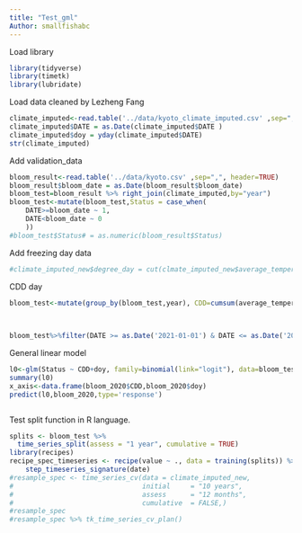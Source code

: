```yaml
---
title: "Test_gml"
Author: smallfishabc
---
```

Load library
```r
library(tidyverse)
library(timetk)
library(lubridate)
```

Load data cleaned by Lezheng Fang
```r
climate_imputed<-read.table('../data/kyoto_climate_imputed.csv' ,sep=",", header=TRUE)
climate_imputed$DATE = as.Date(climate_imputed$DATE )
climate_imputed$doy = yday(climate_imputed$DATE)
str(climate_imputed)
```
Add validation_data
```r
bloom_result<-read.table('../data/kyoto.csv' ,sep=",", header=TRUE)
bloom_result$bloom_date = as.Date(bloom_result$bloom_date)
bloom_test=bloom_result %>% right_join(climate_imputed,by="year")
bloom_test<-mutate(bloom_test,Status = case_when(
    DATE>=bloom_date ~ 1,
    DATE<bloom_date ~ 0
    )) 
#bloom_test$Status# = as.numeric(bloom_result$Status)
```

Add freezing day data
```r
#climate_imputed_new$degree_day = cut(clmate_imputed_new$average_temperature,c(2.5,9.2,12.5,16,18))
```

CDD day
```r

bloom_test<-mutate(group_by(bloom_test,year), CDD=cumsum(average_temperature))
  
  
```

```r
bloom_test%>%filter(DATE >= as.Date('2021-01-01') & DATE <= as.Date('2021-12-31'))->bloom_2020
```


General linear model

```r
l0<-glm(Status ~ CDD+doy, family=binomial(link="logit"), data=bloom_test)
summary(l0)
x_axis<-data.frame(bloom_2020$CDD,bloom_2020$doy)
predict(l0,bloom_2020,type='response')
```
```r

```


Test split function in R language.
```r
splits <- bloom_test %>%
  time_series_split(assess = "1 year", cumulative = TRUE)
library(recipes)
recipe_spec_timeseries <- recipe(value ~ ., data = training(splits)) %>%
    step_timeseries_signature(date) 
#resample_spec <- time_series_cv(data = climate_imputed_new,
#                                initial     = "10 years",
#                                assess      = "12 months",
#                                cumulative  = FALSE,)
#resample_spec
#resample_spec %>% tk_time_series_cv_plan()
```

